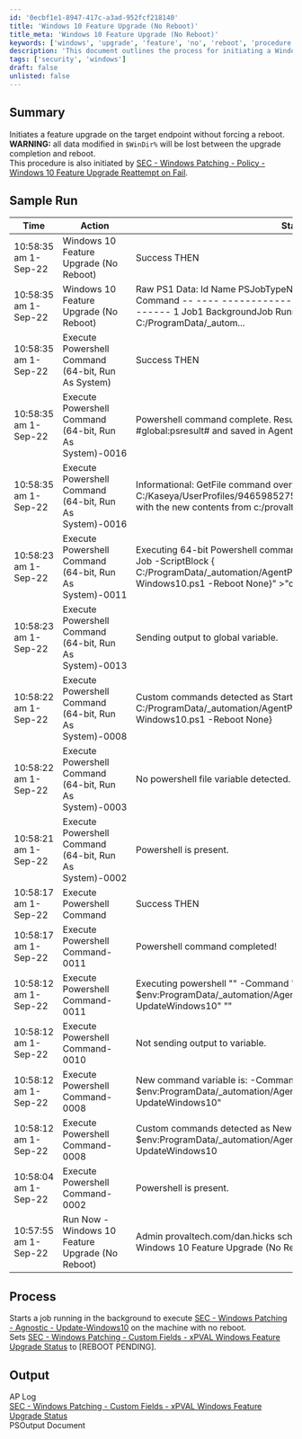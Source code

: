 ```yaml
---
id: '0ecbf1e1-8947-417c-a3ad-952fcf218140'
title: 'Windows 10 Feature Upgrade (No Reboot)'
title_meta: 'Windows 10 Feature Upgrade (No Reboot)'
keywords: ['windows', 'upgrade', 'feature', 'no', 'reboot', 'procedure', 'background', 'job']
description: 'This document outlines the process for initiating a Windows 10 feature upgrade on a target endpoint without forcing a reboot. It includes a summary of the procedure, sample run logs, and the expected output, while highlighting the importance of data loss during the upgrade process.'
tags: ['security', 'windows']
draft: false
unlisted: false
---
```

## Summary

Initiates a feature upgrade on the target endpoint without forcing a reboot.  
**WARNING:** all data modified in `$WinDir%` will be lost between the upgrade completion and reboot.  
This procedure is also initiated by [SEC - Windows Patching - Policy - Windows 10 Feature Upgrade Reattempt on Fail](https://proval.itglue.com/DOC-5078775-10784807).

## Sample Run

| Time                | Action                                               | Status                                | User                          |
|---------------------|------------------------------------------------------|---------------------------------------|-------------------------------|
| 10:58:35 am 1-Sep-22 | Windows 10 Feature Upgrade (No Reboot)              | Success THEN                          | provaltech.com/dan.hicks     |
| 10:58:35 am 1-Sep-22 | Windows 10 Feature Upgrade (No Reboot)              | Raw PS1 Data: Id Name PSJobTypeName State HasMoreData Location Command -- ---- ------------- ----- ----------- -------- ------- 1 Job1 BackgroundJob Running True localhost C:/ProgramData/_autom... | provaltech.com/dan.hicks     |
| 10:58:35 am 1-Sep-22 | Execute Powershell Command (64-bit, Run As System) | Success THEN                          | provaltech.com/dan.hicks     |
| 10:58:35 am 1-Sep-22 | Execute Powershell Command (64-bit, Run As System)-0016 | Powershell command complete. Results returned to global variable #global:psresult# and saved in Agent's Documents tab of server. | provaltech.com/dan.hicks     |
| 10:58:35 am 1-Sep-22 | Execute Powershell Command (64-bit, Run As System)-0016 | Informational: GetFile command overwrote the server file C:/Kaseya/UserProfiles/946598527505563/GetFiles/../docs/psoutput.txt with the new contents from c:/provaltech/psoutput.txt in THEN step 3. | provaltech.com/dan.hicks     |
| 10:58:23 am 1-Sep-22 | Execute Powershell Command (64-bit, Run As System)-0011 | Executing 64-bit Powershell command as System: "" -command "Start-Job -ScriptBlock \{ C:/ProgramData/_automation/AgentProcedure/UpdateWindows10/Update-Windows10.ps1 -Reboot None}" >"c:/provaltech/psoutputtmp.txt" | provaltech.com/dan.hicks     |
| 10:58:23 am 1-Sep-22 | Execute Powershell Command (64-bit, Run As System)-0013 | Sending output to global variable.    | provaltech.com/dan.hicks     |
| 10:58:22 am 1-Sep-22 | Execute Powershell Command (64-bit, Run As System)-0008 | Custom commands detected as Start-Job -ScriptBlock \{ C:/ProgramData/_automation/AgentProcedure/UpdateWindows10/Update-Windows10.ps1 -Reboot None} | provaltech.com/dan.hicks     |
| 10:58:22 am 1-Sep-22 | Execute Powershell Command (64-bit, Run As System)-0003 | No powershell file variable detected. | provaltech.com/dan.hicks     |
| 10:58:21 am 1-Sep-22 | Execute Powershell Command (64-bit, Run As System)-0002 | Powershell is present.                | provaltech.com/dan.hicks     |
| 10:58:17 am 1-Sep-22 | Execute Powershell Command                           | Success THEN                          | provaltech.com/dan.hicks     |
| 10:58:17 am 1-Sep-22 | Execute Powershell Command-0011                      | Powershell command completed!         | provaltech.com/dan.hicks     |
| 10:58:12 am 1-Sep-22 | Execute Powershell Command-0011                      | Executing powershell "" -Command "New-Item -Type Directory -Path $env:ProgramData/_automation/AgentProcedure -name UpdateWindows10" "" | provaltech.com/dan.hicks     |
| 10:58:12 am 1-Sep-22 | Execute Powershell Command-0010                      | Not sending output to variable.       | provaltech.com/dan.hicks     |
| 10:58:12 am 1-Sep-22 | Execute Powershell Command-0008                      | New command variable is: -Command "New-Item -Type Directory -Path $env:ProgramData/_automation/AgentProcedure -name UpdateWindows10" | provaltech.com/dan.hicks     |
| 10:58:12 am 1-Sep-22 | Execute Powershell Command-0008                      | Custom commands detected as New-Item -Type Directory -Path $env:ProgramData/_automation/AgentProcedure -name UpdateWindows10 | provaltech.com/dan.hicks     |
| 10:58:04 am 1-Sep-22 | Execute Powershell Command-0002                      | Powershell is present.                | provaltech.com/dan.hicks     |
| 10:57:55 am 1-Sep-22 | Run Now - Windows 10 Feature Upgrade (No Reboot)    | Admin provaltech.com/dan.hicks scheduled procedure Run Now - Windows 10 Feature Upgrade (No Reboot) to run at Sep 1 2022 10:57AM | provaltech.com/dan.hicks     |

## Process

Starts a job running in the background to execute [SEC - Windows Patching - Agnostic - Update-Windows10](https://proval.itglue.com/DOC-5078775-9447713) on the machine with no reboot.  
Sets [SEC - Windows Patching - Custom Fields - xPVAL Windows Feature Upgrade Status](https://proval.itglue.com/DOC-5078775-10784808) to [REBOOT PENDING].

## Output

AP Log  
[SEC - Windows Patching - Custom Fields - xPVAL Windows Feature Upgrade Status](https://proval.itglue.com/DOC-5078775-10784808)  
PSOutput Document













